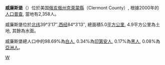 '''威廉斯堡'''（{{lang-en|'''Williamsburg'''}}）位於美国[[俄亥俄州|俄亥俄州]][[克萊蒙縣|克萊蒙縣]]（Clermont County）, 根據2000年的[[人口普查|人口普查]], 當地有2,358人。

威廉斯堡位於[[北纬|北纬]]39°3′17″,[[西经|西经]]84°3′13″, 總面積5.0[[平方公里|平方公里]], 4.9平方公里為土地, 其餘為水面。

威廉斯堡總人口中的98.69%為[[白人|白人]], 0.34%為[[印第安人|印第安人]], 0.17%為[[黑人|黑人]], 0.08%為[[亞洲人|亞洲人]]。
{{ohio-stub}}

[[Category:俄亥俄州城市|W]]